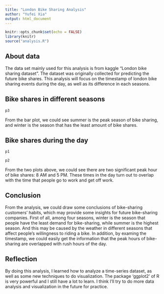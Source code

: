 ```yaml
---
title: "London Bike Sharing Analysis"
author: "Yufei Xia"
output: html_document
---
```


```r
knitr::opts_chunk$set(echo = FALSE)
library(knitr)
source("analysis.R")
```

## About data
The data set mainly used for this analysis is from kaggle "London bike sharing dataset". The dataset was originally collected for predicting the future bike shares. This analysis will focus on the timestamp of london bike sharing events during the day, as well as its difference in each seasons.


## Bike shares in different seasons
```r
p3
```

From the bar plot, we could see summer is the peak season of bike sharing, and winter is the season that has the least amount of bike shares. 

## Bike shares during the day

```r
p1
```

```r
p2
```

From the two plots above, we could see there are two significant peak hour of bike shares: 8 AM and 5 PM. These times in the day turn out to overlap with the time that people go to work and get off work.

## Conclusion
From the analysis, we could draw some conclusions of bike-sharing customers' habits, which may provide some insights for future bike-sharing companies. First of all, among four seasons, winter is the season that people have the least demand for bike-sharing, while summer is the highest season. And this may be caused by the weather in different seasons that affect people's willingness to riding a bike. In addition, by examing the timestamp, we could easily get the information that the peak hours of bike-sharing are overlapped with rush hours of the day.

## Reflection
By doing this analysis, I learned how to analyze a time-series dataset, as well as some new techniques to do visualization. The package 'ggplot2' of R is very powerful and I still have a lot to learn. I think I'll try to do more data analysis and visualization in the future for practice.





